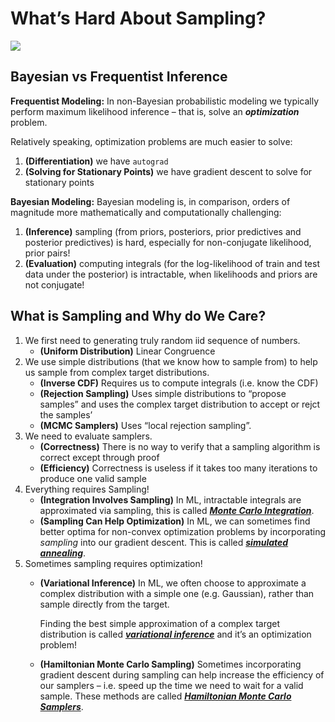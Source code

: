# What's Hard About Sampling?

![](https://i.imgur.com/HMKpGFK.png)

## Bayesian vs Frequentist Inference

**Frequentist Modeling:** In non-Bayesian probabilistic modeling we typically perform maximum likelihood inference -- that is, solve an ***optimization*** problem.

Relatively speaking, optimization problems are much easier to solve:

  1. **(Differentiation)** we have `autograd` 
  2. **(Solving for Stationary Points)** we have gradient descent to solve for stationary points

**Bayesian Modeling:** Bayesian modeling is, in comparison, orders of magnitude more mathematically and computationally challenging:

  1. **(Inference)** sampling (from priors, posteriors, prior predictives and posterior predictives) is hard, especially for non-conjugate likelihood, prior pairs!
  2. **(Evaluation)** computing integrals (for the log-likelihood of train and test data under the posterior) is intractable, when likelihoods and priors are not conjugate!

## What is Sampling and Why do We Care?
1. We first need to generating truly random iid sequence of numbers.
   - **(Uniform Distribution)** Linear Congruence 
2. We use simple distributions (that we know how to sample from) to help us sample from complex target distributions.
   - **(Inverse CDF)** Requires us to compute integrals (i.e. know the CDF)
   - **(Rejection Sampling)** Uses simple distributions to "propose samples" and uses the complex target distribution to accept or rejct the samples'
   - **(MCMC Samplers)** Uses "local rejection sampling".
3. We need to evaluate samplers.
   - **(Correctness)** There is no way to verify that a sampling algorithm is correct except through proof
   - **(Efficiency)** Correctness is useless if it takes too many iterations to produce one valid sample
4. Everything requires Sampling!
   - **(Integration Involves Sampling)** In ML, intractable integrals are approximated via sampling, this is called [***Monte Carlo Integration***](https://onefishy.github.io/am207/week4.html).
   - **(Sampling Can Help Optimization)** In ML, we can sometimes find better optima for non-convex optimization problems by incorporating *sampling* into our gradient descent. This is called [***simulated annealing***](https://onefishy.github.io/am207/week7.html).
5. Sometimes sampling requires optimization!
   - **(Variational Inference)** In ML, we often choose to approximate a complex distribution with a simple one (e.g. Gaussian), rather than sample directly from the target. 
   
     Finding the best simple approximation of a complex target distribution is called [***variational inference***](https://onefishy.github.io/am207/week9.html) and it's an optimization problem!
	 
	- **(Hamiltonian Monte Carlo Sampling)** Sometimes incorporating gradient descent during sampling can help increase the efficiency of our samplers -- i.e. speed up the time we need to wait for a valid sample. These methods are called [***Hamiltonian Monte Carlo Samplers***](https://onefishy.github.io/am207/week8.html).
